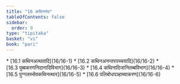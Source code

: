 ```yaml
---
title: "16 कथिनभेद"
tableOfContents: false
sidebar:
  order: 9
type: "tipitaka"
basket: "vi"
book: "pari"
---
```



<DynamicBreadcrumb />



<TableOfContents book="pari" section="16">
* [16.1 कथिनअत्थतादि](16/16-1)
* [16.2 कथिनअनन्तरपच्चयादि](16/16-2)
* [16.3 पुब्बकरणनिदानादिविभाग](16/16-3)
* [16.4 कथिनादिजानितब्बविभाग](16/16-4)
* [16.5 पुग्गलस्सेवकथिनत्थार](16/16-5)
* [16.6 पलिबोधपञ्हाब्याकरण](16/16-6)
</TableOfContents>